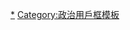 {{Userbox
  |border-c = #ff0e0e
  |border-s = 1
  |id-c     = #ffd200
  |id-s     = 12
  |id-fc  = red
  |id       = <s>'''光腚肿菊'''</s>
  |info-c   = #ff360e
  |info-s   = 9
  |info-fc  = white
  |info     = 這個用戶反对[[国家新闻出版广电总局|<span style="color: black;">'''天朝广电总局'''</span>]]对[[网络电视|<span style="color: purple;">'''智能电视app'''</span>]]的封杀！
  |usercategory=反对广电总局的维基人
}}

<noinclude>
[[Category:反对广电总局的维基人|*]]
[[Category:政治用戶框模板]]
</noinclude>